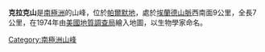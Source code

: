 {{Coord|70|43|S|63|25|W|source:GNIS|display=title}}

'''克拉克山'''是[[南極洲|南極洲]]的山峰，位於[[帕爾默地|帕爾默地]]，處於[[埃蘭德山脈|埃蘭德山脈]]西南面9公里，全長7公里，在1974年由[[美國地質調查局|美國地質調查局]]繪入地圖，以生物學家命名。

{{Antarctica-geo-stub}}
[[Category:南極洲山峰|Category:南極洲山峰]]